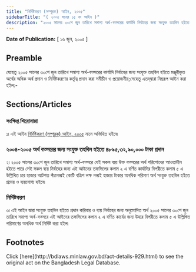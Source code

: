 ```yaml
---
title: "নির্দিষ্টকরণ (সম্পূরক) আইন, ২০০৫"
sidebarTitle: "( ২০০৫ সনের ১৫ নং আইন )"
description: "২০০৫ সালের ৩০শে জুন তারিখে সমাপ্য অর্থ-বত্সরের কার্যাদি নির্বাহের জন্য সংযুক্ত তহবিল হইতে মঞ্জুরীকৃত অর্থের অধিক অর্থ প্রদান ও নির্দিষ্টকরণের কর্তৃত্ব প্রদানের জন্য প্রণীত আইন৷"
---
```


**Date of Publication:** [ ১৬ জুন, ২০০৫ ]

## Preamble

যেহেতু ২০০৫ সালের ৩০শে জুন তারিখে সমাপ্য অর্থ-বত্সরের কার্যাদি নির্বাহের জন্য সংযুক্ত তহবিল হইতে মঞ্জুরীকৃত অর্থের অধিক অর্থ প্রদান ও নির্দিষ্টকরণের কর্তৃত্ব প্রদান করা সমীচীন ও প্রয়োজনীয়;সেহেতু এতদ্‌দ্বারা নিম্নরূপ আইন করা হইল:-

## Sections/Articles

### সংক্ষিপ্ত শিরোনামা

১৷ এই আইন [নির্দিষ্টকরণ (সম্পূরক) আইন, ২০০৫](/laws/volume-36/act-929 "নির্দিষ্টকরণ (সম্পূরক) আইন, ২০০৫") নামে অভিহিত হইবে৷

### ২০০৪-২০০৫ অর্থ বত্সরের জন্য সংযুক্ত তহবিল হইতে ৪৮৯৫,৩২,৯০,০০০ টাকা প্রদান

২৷ ২০০৫ সালের ৩০শে জুন তারিখে সমাপ্য অর্থ-বত্সরে যেই সকল ব্যয় উক্ত বত্সরের অর্থ পরিশোধের আওতাধীন হইতে পারে সেই সকল ব্যয় নির্বাহের জন্য এই আইনের তফসিলের কলাম ২ এ বর্ণিত কার্যাদির বিপরীতে কলাম ৫ এ উল্লিখিত চার হাজার আটশত পঁচানব্বই কোটি বত্রিশ লক্ষ নব্বই হাজার টাকার অনধিক পরিমাণ অর্থ সংযুক্ত তহবিল হইতে প্রদেয় ও ব্যয়যোগ্য হইবে৷

### নির্দিষ্টকরণ

৩৷ এই আইন দ্বারা সংযুক্ত তহবিল হইতে প্রদান করিবার ও ব্যয় নির্বাহের জন্য অনুমোদিত অর্থ ২০০৫ সালের ৩০শে জুন তারিখে সমাপ্য অর্থ-বত্সরে এই আইনের তফসিলের কলাম ২ এ বর্ণিত কার্যের জন্য উহার বিপরীতে কলাম ৫ এ উল্লিখিত পরিমাণের অনধিক অর্থ নির্দিষ্ট করা হইল৷

## Footnotes

<Note>
  Click [here](http://bdlaws.minlaw.gov.bd/act-details-929.html) to see the original act on the Bangladesh Legal Database.
</Note>
